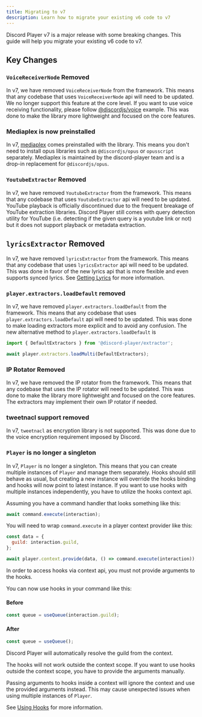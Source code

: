 ```yaml
---
title: Migrating to v7
description: Learn how to migrate your existing v6 code to v7
---
```


Discord Player v7 is a major release with some breaking changes. This guide will help you migrate your existing v6 code to v7.

## Key Changes

### `VoiceReceiverNode` Removed

In v7, we have removed `VoiceReceiverNode` from the framework. This means that any codebase that uses `VoiceReceiverNode` api will need to be updated.
We no longer support this feature at the core level. If you want to use voice receiving functionality, please follow [@discordjs/voice](https://github.com/discordjs/voice-examples/tree/main/recorder) example. This was done to make the library more lightweight and focused on the core features.

### Mediaplex is now preinstalled

In v7, [mediaplex](https://npm.im/mediaplex) comes preinstalled with the library. This means you don't need to install opus libraries such as `@discordjs/opus` or `opusscript` separately. Mediaplex is maintained by the discord-player team and is a drop-in replacement for `@discordjs/opus`.

### `YoutubeExtractor` Removed

In v7, we have removed `YoutubeExtractor` from the framework. This means that any codebase that uses `YoutubeExtractor` api will need to be updated.
YouTube playback is officially discontinued due to the frequent breakage of YouTube extraction libraries. Discord Player still comes with query detection utility for YouTube (i.e. detecting if the given query is a youtube link or not) but it does not support playback or metadata extraction.

## `lyricsExtractor` Removed

In v7, we have removed `lyricsExtractor` from the framework. This means that any codebase that uses `lyricsExtractor` api will need to be updated. This was done in favor of the new lyrics api that is more flexible and even supports synced lyrics. See [Getting Lyrics](/docs/examples/getting_lyrics) for more information.

### `player.extractors.loadDefault` removed

In v7, we have removed `player.extractors.loadDefault` from the framework. This means that any codebase that uses `player.extractors.loadDefault` api will need to be updated. This was done to make loading extractors more explicit and to avoid any confusion. The new alternative method to `player.extractors.loadDefault` is

```js
import { DefaultExtractors } from '@discord-player/extractor';

await player.extractors.loadMulti(DefaultExtractors);
```

### IP Rotator Removed

In v7, we have removed the IP rotator from the framework. This means that any codebase that uses the IP rotator will need to be updated. This was done to make the library more lightweight and focused on the core features. The extractors may implement their own IP rotator if needed.

### tweetnacl support removed

In v7, `tweetnacl` as encryption library is not supported. This was done due to the voice encryption requirement imposed by Discord.

### `Player` is no longer a singleton

In v7, `Player` is no longer a singleton. This means that you can create multiple instances of `Player` and manage them separately. Hooks should still behave as usual, but creating a new instance will override the hooks binding and hooks will now point to latest instance. If you want to use hooks with multiple instances independently, you have to utilize the hooks context api.

Assuming you have a command handler that looks something like this:

```js title="command-handler.js"
await command.execute(interaction);
```

You will need to wrap `command.execute` in a player context provider like this:

```js title="command-handler.js"
const data = {
  guild: interaction.guild,
};

await player.context.provide(data, () => command.execute(interaction));
```

<Callout>In order to access hooks via context api, you must not provide arguments to the hooks.</Callout>

You can now use hooks in your command like this:

#### Before

```js title="command.js"
const queue = useQueue(interaction.guild);
```

#### After

```js title="command.js"
const queue = useQueue();
```

Discord Player will automatically resolve the guild from the context.

<Callout>
  The hooks will not work outside the context scope. If you want to use hooks outside the context scope, you have to
  provide the arguments manually.
</Callout>

Passing arguments to hooks inside a context will ignore the context and use the provided arguments instead. This may cause unexpected issues when using multiple instances of `Player`.

See [Using Hooks](/docs/hooks/using_hooks) for more information.
